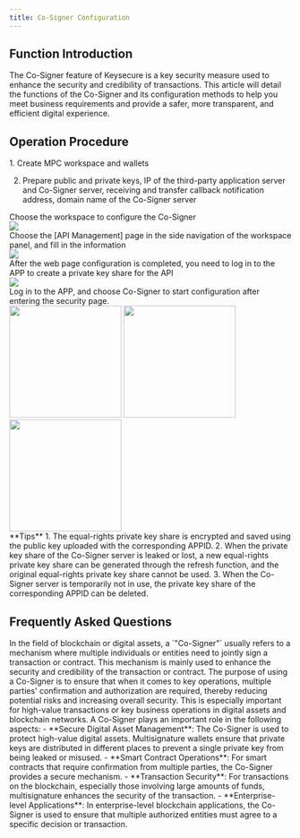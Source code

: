 ```yaml
---
title: Co-Signer Configuration
---
```


##  Function Introduction

The Co-Signer feature of Keysecure is a key security measure used to enhance the security and credibility of transactions. This article will detail the functions of the Co-Signer and its configuration methods to help you meet business requirements and provide a safer, more transparent, and efficient digital experience.

##  Operation Procedure

<Steps>

<Step title="Preparations Before Development">
1. Create MPC workspace and wallets

2. Prepare public and private keys, IP of the third-party application server and Co-Signer server, receiving and transfer callback notification address, domain name of the Co-Signer server
</Step>

<Step title="Log in to the Web Page">
Choose the workspace to configure the Co-Signer
<div className="w-full flex items-center justify-center">
<img src="/images/user-guide/api.png"/>
</div>

</Step>

<Step title="API Management">
Choose the [API Management] page in the side navigation of the workspace panel, and fill in the information

<div className="w-full flex items-center justify-center">
    <img src="/images/user-guide/api2.png"/>
</div>

</Step>

<Step title="Create Private Key Share">
After the web page configuration is completed, you need to log in to the APP to create a private key share for the API
<div className="w-full flex items-center justify-center">
    <img src="/images/user-guide/api3.png"/>
</div>
</Step>

<Step title="Log in to the APP for Configuration">
Log in to the APP, and choose Co-Signer to start configuration after entering the security page.

<div className="w-full flex items-center justify-center">
    <CardGroup cols={3}>
    <img src="/images/user-guide/safe.jpg" width="200"/>
    <img src="/images/user-guide/cosign1.png" width="200"/>
     <img src="/images/user-guide/cosign2.png" width="200"/>
    </CardGroup>
</div>

</Step>

</Steps>

<Warning>
**Tips**
1. The equal-rights private key share is encrypted and saved using the public key uploaded with the corresponding APPID.
2. When the private key share of the Co-Signer server is leaked or lost, a new equal-rights private key share can be generated through the refresh function, and the original equal-rights private key share cannot be used.
3. When the Co-Signer server is temporarily not in use, the private key share of the corresponding APPID can be deleted.
</Warning>

##  Frequently Asked Questions

<Accordion title="What is a Co-Signer?">
In the field of blockchain or digital assets, a `"Co-Signer"` usually refers to a mechanism where multiple individuals or entities need to jointly sign a transaction or contract. This mechanism is mainly used to enhance the security and credibility of the transaction or contract. The purpose of using a Co-Signer is to ensure that when it comes to key operations, multiple parties' confirmation and authorization are required, thereby reducing potential risks and increasing overall security. This is especially important for high-value transactions or key business operations in digital assets and blockchain networks.
</Accordion>

<Accordion title="What does a Co-Signer do?">
A Co-Signer plays an important role in the following aspects:
- **Secure Digital Asset Management**: The Co-Signer is used to protect high-value digital assets. Multisignature wallets ensure that private keys are distributed in different places to prevent a single private key from being leaked or misused.
- **Smart Contract Operations**: For smart contracts that require confirmation from multiple parties, the Co-Signer provides a secure mechanism.
- **Transaction Security**: For transactions on the blockchain, especially those involving large amounts of funds, multisignature enhances the security of the transaction.
- **Enterprise-level Applications**: In enterprise-level blockchain applications, the Co-Signer is used to ensure that multiple authorized entities must agree to a specific decision or transaction.
</Accordion>
